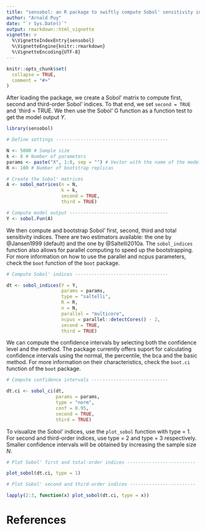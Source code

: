 ```yaml
---
title: "sensobol: an R package to swiftly compute Sobol' sensitivity indices"
author: "Arnald Puy"
date: "`r Sys.Date()`"
output: rmarkdown::html_vignette
vignette: >
  %\VignetteIndexEntry{sensobol}
  %\VignetteEngine{knitr::rmarkdown}
  %\VignetteEncoding{UTF-8}
---
```


```r
knitr::opts_chunk$set(
  collapse = TRUE,
  comment = "#>"
)
```


After loading the package, we create a Sobol' matrix to compute first, second and third-order Sobol' indices. To that end, we set `second = TRUE` and `third = TRUE. We then use the Sobol' G function as a function test to get the model output *Y*.

```r
library(sensobol)

# Define settings -----------------------------------------

N <- 5000 # Sample size
k <- 8 # Number of parameters
params <- paste("X", 1:8, sep = "") # Vector with the name of the model inputs
R <- 100 # Number of bootstrap replicas

# Create the Sobol' matrices
A <- sobol_matrices(n = N, 
                    k = k,
                    second = TRUE, 
                    third = TRUE)

# Compute model output ------------------------------------
Y <- sobol.Fun(A)
```

We then compute and bootstrap Sobol' first, second, third and total sensitivity indices. There are two estimators available: the one by @Jansen1999 (default) and the one by @Saltelli2010a. The `sobol_indices` function also allows for parallel computing to speed up the bootstrapping. For more information on how to use the parallel and ncpus parameters, check the `boot` function of the `boot` package.

```r

# Compute Sobol' indices ----------------------------------

dt <- sobol_indices(Y = Y, 
                    params = params, 
                    type = "saltelli", 
                    R = R,
                    n = N, 
                    parallel = "multicore", 
                    ncpus = parallel::detectCores() - 2, 
                    second = TRUE, 
                    third = TRUE)
```

We can compute the confidence intervals by selecting both the confidence level and the method. The package currently offers suport for calculating confidence intervals using the normal, the percentile, the bca and the basic method. For more information on their characteristics, check the `boot.ci` function of the `boot` package. 

```r

# Compute confidence intervals ----------------------------

dt.ci <- sobol_ci(dt, 
                  params = params, 
                  type = "norm", 
                  conf = 0.95, 
                  second = TRUE, 
                  third = TRUE) 
```

To visualize the Sobol' indices, use the `plot_sobol` function with type = 1. For second and third-order indices, use type = 2 and type = 3 respectively. Smaller confidence intervals will
be obtained by increasing the sample size *N*.

```r

# Plot Sobol' first and total-order indices -------------------------

plot_sobol(dt.ci, type = 1)
```

```r

# Plot Sobol' second and third-order indices ------------------------

lapply(2:3, function(x) plot_sobol(dt.ci, type = x))
```

# References

